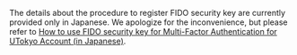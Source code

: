 The details about the procedure to register FIDO security key are currently provided only in Japanese. We apologize for the inconvenience, but please refer to [How to use FIDO security key for Multi-Factor Authentication for UTokyo Account (in Japanese)](/utokyo_account/mfa/fido-security_key/).
